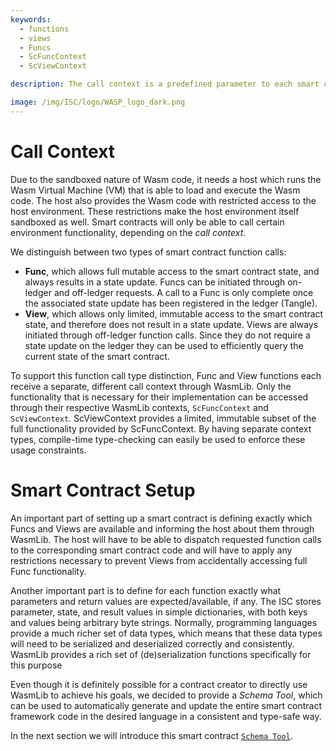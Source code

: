 ```yaml
---
keywords:
  - functions
  - views
  - Funcs
  - ScFuncContext
  - ScViewContext

description: The call context is a predefined parameter to each smart contract function, which allows you to access the functionality that the call environment provides.

image: /img/ISC/logo/WASP_logo_dark.png
---
```


# Call Context

Due to the sandboxed nature of Wasm code, it needs a host which runs the Wasm Virtual
Machine (VM) that is able to load and execute the Wasm code. The host also provides the
Wasm code with restricted access to the host environment. These restrictions make the host
environment itself sandboxed as well. Smart contracts will only be able to call certain
environment functionality, depending on the _call context_.

We distinguish between two types of smart contract function calls:

- **Func**, which allows full mutable access to the smart contract state, and always
  results in a state update. Funcs can be initiated through on-ledger and off-ledger
  requests. A call to a Func is only complete once the associated state update has been
  registered in the ledger (Tangle).
- **View**, which allows only limited, immutable access to the smart contract state, and
  therefore does not result in a state update. Views are always initiated through
  off-ledger function calls. Since they do not require a state update on the ledger they
  can be used to efficiently query the current state of the smart contract.

To support this function call type distinction, Func and View functions each receive a
separate, different call context through WasmLib. Only the functionality that is necessary
for their implementation can be accessed through their respective WasmLib contexts,
`ScFuncContext` and `ScViewContext`. ScViewContext provides a limited, immutable subset of
the full functionality provided by ScFuncContext. By having separate context types,
compile-time type-checking can easily be used to enforce these usage constraints.

# Smart Contract Setup

An important part of setting up a smart contract is defining exactly which Funcs and Views
are available and informing the host about them through WasmLib. The host will have to be
able to dispatch requested function calls to the corresponding smart contract code and
will have to apply any restrictions necessary to prevent Views from accidentally accessing
full Func functionality.

Another important part is to define for each function exactly what parameters and return
values are expected/available, if any. The ISC stores parameter, state, and result values
in simple dictionaries, with both keys and values being arbitrary byte strings. Normally,
programming languages provide a much richer set of data types, which means that these data
types will need to be serialized and deserialized correctly and consistently. WasmLib
provides a rich set of (de)serialization functions specifically for this purpose

Even though it is definitely possible for a contract creator to directly use WasmLib to
achieve his goals, we decided to provide a _Schema Tool_, which can be used to
automatically generate and update the entire smart contract framework code in the desired
language in a consistent and type-safe way.

In the next section we will introduce this smart contract [`Schema Tool`](schema.mdx).
